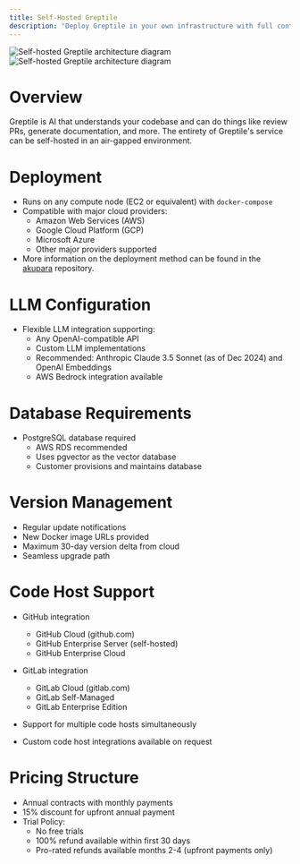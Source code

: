 ```yaml
---
title: Self-Hosted Greptile
description: 'Deploy Greptile in your own infrastructure with full control and customization'
---
```

<Frame>
  <img
    className="dark:hidden"
    src="/images/selfhost-light.svg"
    alt="Self-hosted Greptile architecture diagram"
  />
  <img
    className="hidden dark:block" 
    src="/images/selfhost-dark.svg"
    alt="Self-hosted Greptile architecture diagram"
  />
</Frame>

# Overview

Greptile is AI that understands your codebase and can do things like review PRs, generate documentation, and more. The entirety of Greptile's service can be self-hosted in an air-gapped environment.

# Deployment

- Runs on any compute node (EC2 or equivalent) with `docker-compose` 
- Compatible with major cloud providers:
  - Amazon Web Services (AWS)
  - Google Cloud Platform (GCP)
  - Microsoft Azure
  - Other major providers supported
- More information on the deployment method can be found in the [akupara](https://github.com/greptileai/akupara) repository.

# LLM Configuration

- Flexible LLM integration supporting:
  - Any OpenAI-compatible API
  - Custom LLM implementations
  - Recommended: Anthropic Claude 3.5 Sonnet (as of Dec 2024) and OpenAI Embeddings
  - AWS Bedrock integration available

# Database Requirements

- PostgreSQL database required
  - AWS RDS recommended
  - Uses pgvector as the vector database
  - Customer provisions and maintains database

# Version Management

- Regular update notifications
- New Docker image URLs provided
- Maximum 30-day version delta from cloud
- Seamless upgrade path

# Code Host Support

- GitHub integration
  - GitHub Cloud (github.com)
  - GitHub Enterprise Server (self-hosted)
  - GitHub Enterprise Cloud

- GitLab integration
  - GitLab Cloud (gitlab.com) 
  - GitLab Self-Managed
  - GitLab Enterprise Edition

- Support for multiple code hosts simultaneously
- Custom code host integrations available on request


# Pricing Structure

- Annual contracts with monthly payments
- 15% discount for upfront annual payment
- Trial Policy:
  - No free trials
  - 100% refund available within first 30 days
  - Pro-rated refunds available months 2-4 (upfront payments only)

